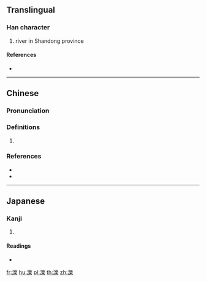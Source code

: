 {{also|泊|泺}}
==Translingual==

===Han character===
{{Han char|rn=85|rad=水|as=15|sn=18|four=32194|canj=EVID}}

# river in Shandong province

====References====
* {{Han ref|kx=0658.060|dkj=18563|dj=1068.100|hdz=31779.010|uh=6FFC|ud=28668|bh=EFF6|bd=61430}}

----

==Chinese==
{{zh-forms|s=泺}}

===Pronunciation===
{{zh-pron
|m=luò,lì,bó,pò
|c=baak3,pok3,bok6,lok6
|mc=y
|oc=y
|cat=
}}

===Definitions===
{{zh-hanzi}}

# {{rfdef|zh}}

===References===
* {{R:twedu|B02333}}
* {{R:yue:Hanzi}}

----

==Japanese==

===Kanji===
{{ja-kanji|grade=|rs=水15}}

# {{defn|lang=ja|sort=水15}}

====Readings====
* {{ja-readings|on=[[ろく]] (roku), [[ほく]] (hoku)|kun=}}

[[fr:濼]]
[[hu:濼]]
[[pl:濼]]
[[th:濼]]
[[zh:濼]]